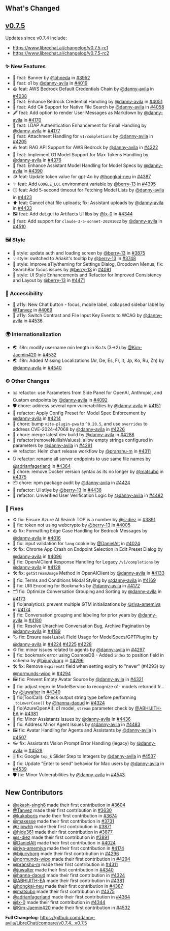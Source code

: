 ## What's Changed

## [v0.7.5](https://www.librechat.ai/changelog/v0.7.5)

Updates since v0.7.4 include:
- https://www.librechat.ai/changelog/v0.7.5-rc1
- https://www.librechat.ai/changelog/v0.7.5-rc2

### ✨ New Features

* 🚀 feat: Banner by [@ohneda](https://github.com/ohneda) in [#3952](https://github.com/danny-avila/LibreChat/pull/3952)
* 🚀 feat: o1 by [@danny-avila](https://github.com/danny-avila) in [#4019](https://github.com/danny-avila/LibreChat/pull/4019)
* 🪨 feat: AWS Bedrock Default Credentials Chain by [@danny-avila](https://github.com/danny-avila) in [#4038](https://github.com/danny-avila/LibreChat/pull/4038)
* 🔐 feat: Enhance Bedrock Credential Handling by [@danny-avila](https://github.com/danny-avila) in [#4051](https://github.com/danny-avila/LibreChat/pull/4051)
* 📁 feat: Add C# Support for Native File Search by [@danny-avila](https://github.com/danny-avila) in [#4058](https://github.com/danny-avila/LibreChat/pull/4058)
* 🖋️ feat: Add option to render User Messages as Markdown by [@danny-avila](https://github.com/danny-avila) in [#4170](https://github.com/danny-avila/LibreChat/pull/4170)
* 📧 feat: LDAP Authentication Enhancement for Email Handling by [@danny-avila](https://github.com/danny-avila) in [#4177](https://github.com/danny-avila/LibreChat/pull/4177)
* 📎 feat: Attachment Handling for `v1/completions` by [@danny-avila](https://github.com/danny-avila) in [#4205](https://github.com/danny-avila/LibreChat/pull/4205)
* 🪨 feat: RAG API Support for AWS Bedrock by [@danny-avila](https://github.com/danny-avila) in [#4322](https://github.com/danny-avila/LibreChat/pull/4322)
* 🧠 feat: Implement O1 Model Support for Max Tokens Handling by [@danny-avila](https://github.com/danny-avila) in [#4376](https://github.com/danny-avila/LibreChat/pull/4376)
* 🤖 feat: Enhance Assistant Model Handling for Model Specs by [@danny-avila](https://github.com/danny-avila) in [#4390](https://github.com/danny-avila/LibreChat/pull/4390)
* 🪙 feat: Update token value for gpt-4o by [@hongkai-neu](https://github.com/hongkai-neu) in [#4387](https://github.com/danny-avila/LibreChat/pull/4387)
* ✨ feat: Add `GOOGLE_LOC` environment variable by [@berry-13](https://github.com/berry-13) in [#4395](https://github.com/danny-avila/LibreChat/pull/4395)
* 🕒 feat: Add 5-second timeout for Fetching Model Lists by [@danny-avila](https://github.com/danny-avila) in [#4423](https://github.com/danny-avila/LibreChat/pull/4423)
* ⬆️ feat: Cancel chat file uploads; fix: Assistant uploads by [@danny-avila](https://github.com/danny-avila) in [#4433](https://github.com/danny-avila/LibreChat/pull/4433)
* 🖼️ feat: Add dat.gui to Artifacts UI libs by [@lx-0](https://github.com/lx-0) in [#4344](https://github.com/danny-avila/LibreChat/pull/4344)
* 🤖 feat: Add support for `claude-3-5-sonnet-20241022`  by [@danny-avila](https://github.com/danny-avila) in [#4510](https://github.com/danny-avila/LibreChat/pull/4510)

### 🖼️ Style

* 🔐 style: update auth and loading screen by [@berry-13](https://github.com/berry-13) in [#3875](https://github.com/danny-avila/LibreChat/pull/3875)
* 💡 style: switched to Ariakit's tooltip by [@berry-13](https://github.com/berry-13) in [#3748](https://github.com/danny-avila/LibreChat/pull/3748)
* 👐 style: Improve a11y/theming for Settings Dialog, Dropdown Menus; fix: SearchBar focus issues by [@berry-13](https://github.com/berry-13) in [#4091](https://github.com/danny-avila/LibreChat/pull/4091)
* 🎨 style: UI Style Enhancements and Refactor for Improved Consistency and Layout by [@berry-13](https://github.com/berry-13) in [#4471](https://github.com/danny-avila/LibreChat/pull/4471)

### 👐 Accessibility

* 👐 a11y: New Chat button - focus, mobile label, collapsed sidebar label by [@Tanvez](https://github.com/Tanvez) in [#4069](https://github.com/danny-avila/LibreChat/pull/4069)
* 🔘 a11y: Switch Contrast and File Input Key Events to WCAG by [@danny-avila](https://github.com/danny-avila) in [#4536](https://github.com/danny-avila/LibreChat/pull/4536)

### 🌍 Internationalization

* 🌏 i18n: modify username min length in Ko.ts (3→2) by [@Kim-Jaemin420](https://github.com/Kim-Jaemin420) in [#4532](https://github.com/danny-avila/LibreChat/pull/4532)
* 🌏 i18n: Added Missing Localizations (Ar, De, Es, Fr, It, Jp, Ko, Ru, Zh) by [@danny-avila](https://github.com/danny-avila) in [#4540](https://github.com/danny-avila/LibreChat/pull/4540)

### ⚙️ Other Changes

* 📊 refactor: use Parameters from Side Panel for OpenAI, Anthropic, and Custom endpoints by [@danny-avila](https://github.com/danny-avila) in [#4092](https://github.com/danny-avila/LibreChat/pull/4092)
* 🛡️ chore: address several npm vulnerabilities by [@danny-avila](https://github.com/danny-avila) in [#4151](https://github.com/danny-avila/LibreChat/pull/4151)
* 🔄 refactor: Apply Config Preset for Model Spec Enforcement by [@danny-avila](https://github.com/danny-avila) in [#4214](https://github.com/danny-avila/LibreChat/pull/4214)
* 🧹 chore: bump `vite-plugin-pwa` to `^0.20.5`, and use `overrides` to address CVE-2024-47068 by [@danny-avila](https://github.com/danny-avila) in [#4226](https://github.com/danny-avila/LibreChat/pull/4226)
* 🚧 chore: merge latest dev build by [@danny-avila](https://github.com/danny-avila) in [#4288](https://github.com/danny-avila/LibreChat/pull/4288)
* 👷 refactor(removeNullishValues): allow empty strings configured in parameters by [@danny-avila](https://github.com/danny-avila) in [#4291](https://github.com/danny-avila/LibreChat/pull/4291)
* 🪖 refactor: Helm chart release workflow by [@pranshu-m](https://github.com/pranshu-m) in [#4311](https://github.com/danny-avila/LibreChat/pull/4311)
* 🔃 refactor: rename all server endpoints to use same file names by [@adrianfagerland](https://github.com/adrianfagerland) in [#4364](https://github.com/danny-avila/LibreChat/pull/4364)
* 🐋 chore: remove Docker version syntax as its no longer by [@matsubo](https://github.com/matsubo) in [#4375](https://github.com/danny-avila/LibreChat/pull/4375)
* 📦 chore: npm package audit by [@danny-avila](https://github.com/danny-avila) in [#4424](https://github.com/danny-avila/LibreChat/pull/4424)
* 🎨 refactor: UI stlye by [@berry-13](https://github.com/berry-13) in [#4438](https://github.com/danny-avila/LibreChat/pull/4438)
* 🔐 refactor: Unverified User Verification Logic by [@danny-avila](https://github.com/danny-avila) in [#4482](https://github.com/danny-avila/LibreChat/pull/4482)

### 🔧 Fixes

* ⚙️ fix: Ensure Azure AI Search TOP is a number by [@s-diez](https://github.com/s-diez) in [#3891](https://github.com/danny-avila/LibreChat/pull/3891)
* 🔐 fix: token not using webcrypto by [@berry-13](https://github.com/berry-13) in [#4005](https://github.com/danny-avila/LibreChat/pull/4005)
* 🪨 fix: Formatting Edge Case Handling for Bedrock Messages by [@danny-avila](https://github.com/danny-avila) in [#4016](https://github.com/danny-avila/LibreChat/pull/4016)
* 🍪 fix: input validation for `lang` cookie by [@DanielAlt](https://github.com/DanielAlt) in [#4024](https://github.com/danny-avila/LibreChat/pull/4024)
* 🛠️ fix: Chrome App Crash on Endpoint Selection in Edit Preset Dialog by [@danny-avila](https://github.com/danny-avila) in [#4096](https://github.com/danny-avila/LibreChat/pull/4096)
* 🔧 fix: OpenAIClient Response Handling for Legacy `/v1/completions` by [@danny-avila](https://github.com/danny-avila) in [#4128](https://github.com/danny-avila/LibreChat/pull/4128)
* 🛠️ fix: `getStreamUsage` Method in OpenAIClient  by [@danny-avila](https://github.com/danny-avila) in [#4133](https://github.com/danny-avila/LibreChat/pull/4133)
* 🎨 fix: Terms and Conditions Modal Styling by [@danny-avila](https://github.com/danny-avila) in [#4169](https://github.com/danny-avila/LibreChat/pull/4169)
* 🔖 fix: URI Encoding for Bookmarks by [@danny-avila](https://github.com/danny-avila) in [#4172](https://github.com/danny-avila/LibreChat/pull/4172)
* 🗂️ fix: Optimize Conversation Grouping and Sorting by [@danny-avila](https://github.com/danny-avila) in [#4173](https://github.com/danny-avila/LibreChat/pull/4173)
* 🐛 fix(analytics): prevent multiple GTM initializations by [@riya-amemiya](https://github.com/riya-amemiya) in [#4174](https://github.com/danny-avila/LibreChat/pull/4174)
* 📅 fix: Conversation grouping and labeling for prior years by [@danny-avila](https://github.com/danny-avila) in [#4180](https://github.com/danny-avila/LibreChat/pull/4180)
* 🧹 fix: Resolve Unarchive Conversation Bug, Archive Pagination by [@danny-avila](https://github.com/danny-avila) in [#4189](https://github.com/danny-avila/LibreChat/pull/4189)
* 🏷️ fix: Ensure `modelLabel` Field Usage for ModelSpecs/GPTPlugins by [@danny-avila](https://github.com/danny-avila) in [#4224](https://github.com/danny-avila/LibreChat/pull/4224) [#4225](https://github.com/danny-avila/LibreChat/pull/4225) [#4228](https://github.com/danny-avila/LibreChat/pull/4228)
* ⚙️ fix: minor issues related to agents by [@danny-avila](https://github.com/danny-avila) in [#4297](https://github.com/danny-avila/LibreChat/pull/4297)
* 🔖 fix: bookmark error using CosmosDB - Added `index` to position field in schema by [@bijucyborg](https://github.com/bijucyborg) in [#4296](https://github.com/danny-avila/LibreChat/pull/4296)
* 🛠️ fix: Remove `expiresAt` field when setting expiry to "never" (#4293) by [@normunds-wipo](https://github.com/normunds-wipo) in [#4294](https://github.com/danny-avila/LibreChat/pull/4294)
* 🖼️ fix: Prevent Empty Avatar Source by [@danny-avila](https://github.com/danny-avila) in [#4321](https://github.com/danny-avila/LibreChat/pull/4321)
* 💬 fix: adjust regex in ModelService to recognize o1- models returned fr… by [@juwalter](https://github.com/juwalter) in [#4340](https://github.com/danny-avila/LibreChat/pull/4340)
* 🔨 fix(ToolCall): Check output string type before performing `.toLowerCase()` by [@hanna-daoud](https://github.com/hanna-daoud) in [#4324](https://github.com/danny-avila/LibreChat/pull/4324)
* 🔨 fix(AzureOpenAI): o1 model, `stream` parameter check by [@ABHIJITH-EA](https://github.com/ABHIJITH-EA) in [#4381](https://github.com/danny-avila/LibreChat/pull/4381)
* 🤖 fix: Minor Assistants Issues by [@danny-avila](https://github.com/danny-avila) in [#4436](https://github.com/danny-avila/LibreChat/pull/4436)
* 🤖 fix: Address Minor Agent Issues by [@danny-avila](https://github.com/danny-avila) in [#4483](https://github.com/danny-avila/LibreChat/pull/4483)
* 🖼️ fix: Avatar Handling for Agents and Assistants by [@danny-avila](https://github.com/danny-avila) in [#4507](https://github.com/danny-avila/LibreChat/pull/4507)
* 👓 fix: Assistants Vision Prompt Error Handling (legacy) by [@danny-avila](https://github.com/danny-avila) in [#4529](https://github.com/danny-avila/LibreChat/pull/4529)
* 🎚️ fix: Google `top_k` Slider Step to Integers by [@danny-avila](https://github.com/danny-avila) in [#4537](https://github.com/danny-avila/LibreChat/pull/4537)
* 🍎 fix: Update "Enter to send" behavior for Mac users by [@danny-avila](https://github.com/danny-avila) in [#4539](https://github.com/danny-avila/LibreChat/pull/4539)
* 🛡️ fix: Minor Vulnerabilities by [@danny-avila](https://github.com/danny-avila) in [#4543](https://github.com/danny-avila/LibreChat/pull/4543)

## New Contributors
* [@akash-singh8](https://github.com/akash-singh8) made their first contribution in [#3604](https://github.com/danny-avila/LibreChat/pull/3604)
* [@Tanvez](https://github.com/Tanvez) made their first contribution in [#3630](https://github.com/danny-avila/LibreChat/pull/3630)
* [@kukoboris](https://github.com/kukoboris) made their first contribution in [#3674](https://github.com/danny-avila/LibreChat/pull/3674)
* [@maxesse](https://github.com/maxesse) made their first contribution in [#3731](https://github.com/danny-avila/LibreChat/pull/3731)
* [@zjjxwhh](https://github.com/zjjxwhh) made their first contribution in [#3871](https://github.com/danny-avila/LibreChat/pull/3871)
* [@hide361](https://github.com/hide361) made their first contribution in [#3877](https://github.com/danny-avila/LibreChat/pull/3877)
* [@s-diez](https://github.com/s-diez) made their first contribution in [#3891](https://github.com/danny-avila/LibreChat/pull/3891)
* [@DanielAlt](https://github.com/DanielAlt) made their first contribution in [#4024](https://github.com/danny-avila/LibreChat/pull/4024)
* [@riya-amemiya](https://github.com/riya-amemiya) made their first contribution in [#4174](https://github.com/danny-avila/LibreChat/pull/4174)
* [@bijucyborg](https://github.com/bijucyborg) made their first contribution in [#4296](https://github.com/danny-avila/LibreChat/pull/4296)
* [@normunds-wipo](https://github.com/normunds-wipo) made their first contribution in [#4294](https://github.com/danny-avila/LibreChat/pull/4294)
* [@pranshu-m](https://github.com/pranshu-m) made their first contribution in [#4311](https://github.com/danny-avila/LibreChat/pull/4311)
* [@juwalter](https://github.com/juwalter) made their first contribution in [#4340](https://github.com/danny-avila/LibreChat/pull/4340)
* [@hanna-daoud](https://github.com/hanna-daoud) made their first contribution in [#4324](https://github.com/danny-avila/LibreChat/pull/4324)
* [@ABHIJITH-EA](https://github.com/ABHIJITH-EA) made their first contribution in [#4381](https://github.com/danny-avila/LibreChat/pull/4381)
* [@hongkai-neu](https://github.com/hongkai-neu) made their first contribution in [#4387](https://github.com/danny-avila/LibreChat/pull/4387)
* [@matsubo](https://github.com/matsubo) made their first contribution in [#4375](https://github.com/danny-avila/LibreChat/pull/4375)
* [@adrianfagerland](https://github.com/adrianfagerland) made their first contribution in [#4364](https://github.com/danny-avila/LibreChat/pull/4364)
* [@lx-0](https://github.com/lx-0) made their first contribution in [#4344](https://github.com/danny-avila/LibreChat/pull/4344)
* [@Kim-Jaemin420](https://github.com/Kim-Jaemin420) made their first contribution in [#4532](https://github.com/danny-avila/LibreChat/pull/4532)

**Full Changelog**: https://github.com/danny-avila/LibreChat/compare/v0.7.4...v0.7.5